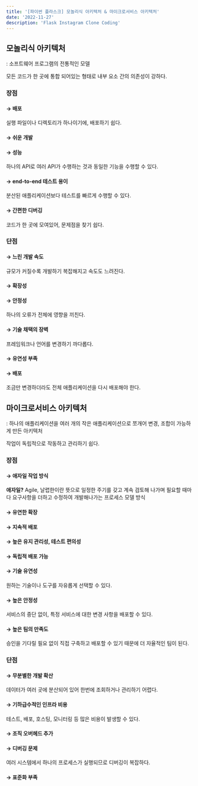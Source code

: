 ```yaml
---
title: '[파이썬 플라스크] 모놀리식 아키텍처 & 마이크로서비스 아키텍처'
date: '2022-11-27'
description: 'Flask Instagram Clone Coding'
---
```


## 모놀리식 아키텍처

: 소프트웨어 프로그램의 전통적인 모델

모든 코드가 한 곳에 통합 되어있는 형태로 내부 요소 간의 의존성이 강하다.

### 장점

#### → 배포

실행 파일이나 디렉토리가 하나이기에, 배포하기 쉽다.

#### → 쉬운 개발

#### → 성능

하나의 API로 여러 API가 수행하는 것과 동일한 기능을 수행할 수 있다.

#### → end-to-end 테스트 용이

분산된 애플리케이션보다 테스트를 빠르게 수행할 수 있다.

#### → 간편한 디버깅

코드가 한 곳에 모여있어, 문제점을 찾기 쉽다.

### 단점

#### → 느린 개발 속도

규모가 커질수록 개발하기 복잡해지고 속도도 느려진다.

#### → 확장성

#### → 안정성

하나의 오류가 전체에 영향을 끼친다.

#### → 기술 채택의 장벽

프레임워크나 언어를 변경하기 까다롭다.

#### → 유연성 부족

#### → 배포

조금만 변경하더라도 전체 애플리케이션을 다시 배포해야 한다.

## 마이크로서비스 아키텍처

: 하나의 애플리케이션을 여러 개의 작은 애플리케이션으로 쪼개어 변경, 조합이 가능하게 만든 아키텍처

작업이 독립적으로 작동하고 관리하기 쉽다.

### 장점

#### → 애자일 작업 방식

<Callout type="success" icon="💡">

**애자일?** Agile, 날렵한이란 뜻으로 일정한 주기를 갖고 계속 검토해 나가며 필요할 때마다 요구사항을 더하고 수정하여 개발해나가는 프로세스 모델 방식

</Callout>

#### → 유연한 확장

#### → 지속적 배포

#### → 높은 유지 관리성, 테스트 편의성

#### → 독립적 배포 가능

#### → 기술 유연성

원하는 기술이나 도구를 자유롭게 선택할 수 있다.

#### → 높은 안정성

서비스의 중단 없이, 특정 서비스에 대한 변경 사항을 배포할 수 있다.

#### → 높은 팀의 만족도

승인을 기다릴 필요 없이 직접 구축하고 배포할 수 있기 때문에 더 자율적인 팀이 된다.

### 단점

#### → 무분별한 개발 확산

데이터가 여러 곳에 분산되어 있어 한번에 조회하거나 관리하기 어렵다.

#### → 기하급수적인 인프라 비용

테스트, 배포, 호스팅, 모니터링 등 많은 비용이 발생할 수 있다.

#### → 조직 오버헤드 추가

#### → 디버깅 문제

여러 시스템에서 하나의 프로세스가 실행되므로 디버깅이 복잡하다.

#### → 표준화 부족
